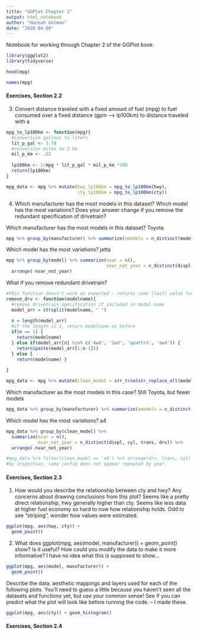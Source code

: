 ```yaml
---
title: "GGPlot Chapter 2"
output: html_notebook
author: "Hannah Gelman"
date: "2020-04-08"
---
```


Notebook for working through Chapter 2 of the GGPlot book 

```r
library(ggplot2) 
library(tidyverse)
```


```r
head(mpg)
```
```r
names(mpg)
```

#### Exercises, Section 2.2 

3. Convert distance traveled with a fixed amount of fuel (mpg) to fuel consumed over a fixed distance (gpm --> lp100km) to distance traveled with a 
```r
mpg_to_lp100km <- function(mpg){ 
  #conversion gallons to liters 
  lit_p_gal <- 3.78 
  #conversion miles to 1 km 
  mil_p_km <- .62
  
  lp100km <- 1/mpg * lit_p_gal * mil_p_km *100 
  return(lp100km) 
}

mpg_data <- mpg %>% mutate(hwy_lp100km = mpg_to_lp100km(hwy), 
                           cty_lp100km = mpg_to_lp100km(cty))

```

4. Which manufacturer has the most models in this dataset? Which model has the most variations? Does your answer change if you remove the redundant specification of drivetrain? 

Which manufacturer has the most models in this dataset? Toyota 
```r
mpg %>% group_by(manufacturer) %>% summarize(nmodels = n_distinct(model)) %>% arrange(-nmodels)
```

Which model has the most variations? jetta
```r
mpg %>% group_by(model) %>% summarize(nvar = n(), 
                                      nvar_not_year = n_distinct(displ, cyl, trans, drv)) %>% 
  arrange(-nvar_not_year)
```
What if you remove redundant drivetrain? 

```r
#this function doesn't work as expected - returns same (last) value for all. why? 
remove_drv <- function(modelname){
  #remove drivetrain specification if included in model name 
  model_arr = strsplit(modelname, " ") 
  
  n = length(model_arr)
  #if the length is 1, return modelname as before 
  if(n == 1) {
    return(modelname)
  } else if(model_arr[n] %in% c('4wd', '2wd', 'quattro', 'awd')) {
    return(paste(model_arr[1:n-1]))
  } else { 
    return(modelname) }
  
}

mpg_data <- mpg %>% mutate(clean_model = str_trim(str_replace_all(model, c("2wd" = "", "4wd" = "", "awd" = "", "quattro" = ""))))
```

Which manufacturer as the most models in this case? Still Toyota, but fewer models 
```r
mpg_data %>% group_by(manufacturer) %>% summarize(nmodels = n_distinct(clean_model)) %>% arrange(-nmodels)
```
Which model has the most variations? a4 
```r
mpg_data %>% group_by(clean_model) %>% 
  summarize(nvar = n(), 
            nvar_not_year = n_distinct(displ, cyl, trans, drv)) %>% 
  arrange(-nvar_not_year)

#mpg_data %>% filter(clean_model == 'a4') %>% arrange(drv, trans, cyl)
#by inspection, same config does not appear repeated by year. 
```

#### Exercises, Section 2.3 
1. How would you describe the relationship between cty and hwy? Any concerns about drawing conclusions from this plot? 
Seems like a pretty direct relationship, hwy generally higher than cty. Seems like less data at higher fuel economy so hard to now how relationship holds. Odd to see "striping", wonder how values were estimated. 

```r
ggplot(mpg, aes(hwy, cty)) + 
  geom_point()
```

2. What does ggplot(mpg, aes(model, manufacturer)) + geom_point() show? Is it useful? How could you modify the data to make it more informative?
I have no idea what this is supposed to show... 
```r
ggplot(mpg, aes(model, manufacturer)) + 
  geom_point()
```
Describe the data, aesthetic mappings and layers used for each of the following plots. You’ll need to guess a little because you haven’t seen all the datasets and functions yet, but use your common sense! See if you can predict what the plot will look like before running the code.
-- I made these. 
```r
ggplot(mpg, aes(cty)) + geom_histogram()
```

#### Exercises, Section 2.4 
